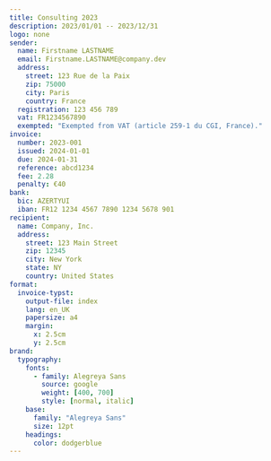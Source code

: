 ```yaml
---
title: Consulting 2023 
description: 2023/01/01 -- 2023/12/31
logo: none
sender:
  name: Firstname LASTNAME
  email: Firstname.LASTNAME@company.dev
  address:
    street: 123 Rue de la Paix
    zip: 75000
    city: Paris
    country: France
  registration: 123 456 789
  vat: FR1234567890
  exempted: "Exempted from VAT (article 259-1 du CGI, France)."
invoice:
  number: 2023-001
  issued: 2024-01-01
  due: 2024-01-31
  reference: abcd1234
  fee: 2.28
  penalty: €40
bank:
  bic: AZERTYUI
  iban: FR12 1234 4567 7890 1234 5678 901
recipient:
  name: Company, Inc.
  address:
    street: 123 Main Street
    zip: 12345
    city: New York
    state: NY
    country: United States
format:
  invoice-typst:
    output-file: index
    lang: en_UK
    papersize: a4
    margin:
      x: 2.5cm
      y: 2.5cm
brand:
  typography:
    fonts:
      - family: Alegreya Sans
        source: google
        weight: [400, 700]
        style: [normal, italic]
    base:
      family: "Alegreya Sans"
      size: 12pt
    headings:
      color: dodgerblue
---
```


<!--
Currently hard to get the right style for the table in markdown.

+-----------------------------------+-----+------------+-------+-----------------+
| Details                           | Qty | Unit price | VAT % | Total excl. VAT | 
+===================================+=====+============+=======+=================+
| **A very important deliverable**  | 1   | €12,345.67 | 0%    | €12,345.67      |
| *A description of the tasks*      |     |            |       |                 |
+-----------------------------------+-----+------------+-------+-----------------+
|                                                                                |
+-----------------------------------+------------------+-------------------------+
|                                   | Total excl. VAT  | €12,345.67              |
+-----------------------------------+------------------+-------------------------+
|                                   | VAT              | €0.00                   |
+-----------------------------------+------------------+-------------------------+
|                                   | Total            | €12,345.67              |
+-----------------------------------+------------------+-------------------------+
-->

```{=typst}
#table(
  columns: (1fr, auto, auto, auto, auto),
  rows: 36pt,
  fill: (col, row) => 
    if (row == 0 and col in (0, 1, 2, 3, 4, 5)) or (row == 5 and col in (2, 3, 4, 5)) {
      luma(240)
    } else {
      white
    },
  inset: 5pt,
  align: horizon,
  stroke: none,
  [*Details*], [*Qty*], [*Unit price*], [*VAT %*], [*Total excl. VAT*],
  [*A very important deliverable* \ _A description of the tasks_], [1], [€12,345.67], [0 %], [€12,345.67],
  [], [], [], [], [],
  [], [], [*Total excl. VAT*], [], [€12,345.67],
  [], [], [*VAT*], [], [€0.00],
  [], [], [*Total*], [], [€12,345.67]
)
```
